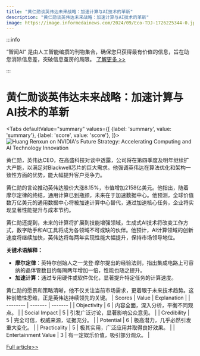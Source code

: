 ```yaml
---
title: "黄仁勋谈英伟达未来战略：加速计算与AI技术的革新"
description: "黄仁勋谈英伟达未来战略：加速计算与AI技术的革新"
image: https://image.informedainews.com/2024/09/Eco-TDJ-1726225344-0.jpg
---
```



:::info

“智闻AI“ 是由人工智能编撰的刊物集合，确保您只获得最有价值的信息，旨在助您消除信息差，突破信息茧房的局限。  [了解更多 >>](/)

:::

# 黄仁勋谈英伟达未来战略：加速计算与AI技术的革新


<Tabs
	defaultValue="summary"
	values={[
	{label: 'summary', value: 'summary'},
	{label: 'score', value: 'score'},
]}>
<TabItem value="summary">
<img
  src="https://image.informedainews.com/2024/09/Eco-TDJ-1726225344-0.jpg"
  alt="Huang Renxun on NVIDIA's Future Strategy: Accelerating Computing and AI Technology Innovation"
/>



黄仁勋，英伟达CEO，在高盛科技对谈中透露，公司将在第四季度及明年继续扩大产能，以满足对Blackwell芯片的巨大需求。他强调英伟达在算法优化和架构一致性方面的优势，能大幅提升客户竞争力。

黄仁勋的言论推动英伟达股价大涨8.15%，市值增加2158亿美元。他指出，随着摩尔定律的终结，通用计算已到瓶颈，未来在于加速数据中心。他预测，全球价值数万亿美元的通用数据中心将被加速计算中心替代，通过加速核心任务，企业将实现显著性能提升与成本节约。

黄仁勋还提到，未来的计算将扩展到技能增强领域，生成式AI技术将改变工作方式，数字助手和AI工具将成为各领域不可或缺的伙伴。他预计，AI计算领域的创新速度将继续加快，英伟达将每两年实现性能大幅提升，保持市场领导地位。

**关键术语解释：**
- **摩尔定律**：英特尔创始人之一戈登·摩尔提出的经验法则，指出集成电路上可容纳的晶体管数目约每隔两年增加一倍，性能也随之提升。
- **加速计算**：通过专用硬件或软件优化，显著提升特定任务的计算速度。

黄仁勋的愿景和策略清晰，他不仅关注当前市场需求，更着眼于未来技术趋势。这种前瞻性思维，正是英伟达持续领先的关键。
</TabItem>
<TabItem value="score">
	| Scores     | Value   | Explanation |
	| -------- | ------- | ------- |
	| Objectivity  | 6    | 内容全面，深入分析，平衡不同观点。    |
	| Social Impact | 5     | 引发广泛讨论，显著影响公众意见。    |
	| Credibility    | 5    | 完全可信，权威来源，证据充分。    |
	| Potential    | 6    | 极高潜力，几乎必然引发重大变化。    |
	| Practicality    | 5    | 极其实用，广泛应用并取得良好效果。    |
	| Entertainment Value    | 3    | 有一定娱乐价值，吸引部分观众。    |
</TabItem>
</Tabs>

[Full article>>](https://wallstreetcn.com/articles/3727764)
